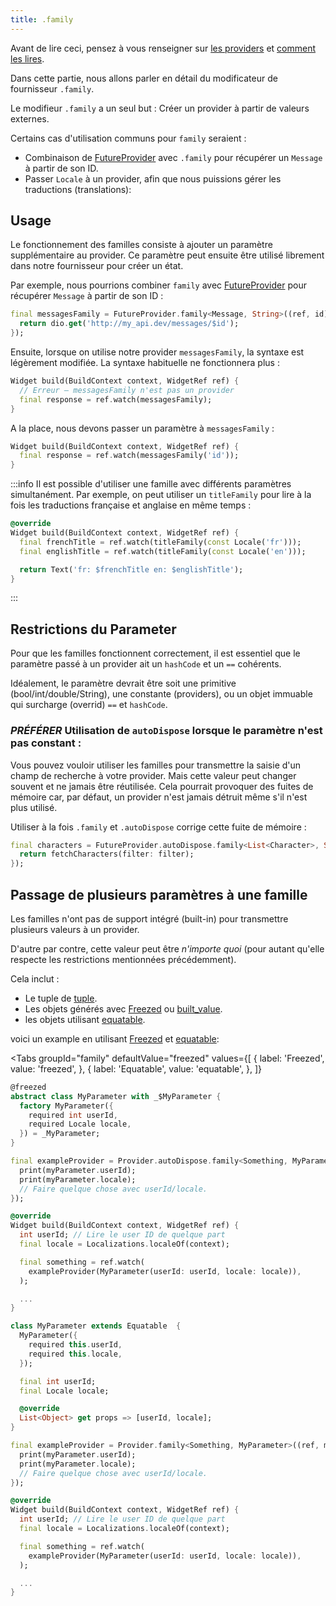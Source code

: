```yaml
---
title: .family
---
```



Avant de lire ceci, pensez à vous renseigner sur [les providers](/docs/concepts/providers)
et [comment les lires](/docs/concepts/reading).

Dans cette partie, nous allons parler en détail du modificateur de fournisseur `.family`.

Le modifieur `.family` a un seul but : Créer un provider à partir de valeurs externes.

Certains cas d'utilisation communs pour `family` seraient :

- Combinaison de [FutureProvider] avec `.family` pour récupérer un `Message` à partir de son ID.
- Passer `Locale` à un provider, afin que nous puissions gérer les traductions (translations):

## Usage

Le fonctionnement des familles consiste à ajouter un paramètre supplémentaire au provider.
Ce paramètre peut ensuite être utilisé librement dans notre fournisseur pour créer un état.

Par exemple, nous pourrions combiner `family` avec [FutureProvider] pour 
récupérer `Message` à partir de son ID :

```dart
final messagesFamily = FutureProvider.family<Message, String>((ref, id) async {
  return dio.get('http://my_api.dev/messages/$id');
});
```

Ensuite, lorsque on utilise notre provider `messagesFamily`, la syntaxe est légèrement modifiée. 
La syntaxe habituelle ne fonctionnera plus :

```dart
Widget build(BuildContext context, WidgetRef ref) {
  // Erreur – messagesFamily n'est pas un provider
  final response = ref.watch(messagesFamily);
}
```

A la place, nous devons passer un paramètre à `messagesFamily` :

```dart
Widget build(BuildContext context, WidgetRef ref) {
  final response = ref.watch(messagesFamily('id'));
}
```

:::info
Il est possible d'utiliser une famille avec différents paramètres simultanément.  Par exemple, on peut utiliser un `titleFamily` pour lire 
à la fois les traductions française et anglaise en même temps :

```dart
@override
Widget build(BuildContext context, WidgetRef ref) {
  final frenchTitle = ref.watch(titleFamily(const Locale('fr')));
  final englishTitle = ref.watch(titleFamily(const Locale('en')));

  return Text('fr: $frenchTitle en: $englishTitle');
}
```

:::

## Restrictions du Parameter


Pour que les familles fonctionnent correctement, il est essentiel que le paramètre 
passé à un provider ait un `hashCode` et un `==` cohérents.

Idéalement, le paramètre devrait être soit une primitive (bool/int/double/String), 
une constante (providers), ou un objet immuable qui surcharge (overrid) `==` et `hashCode`.

### _PRÉFÉRER_ Utilisation de `autoDispose` lorsque le paramètre n'est pas constant :


Vous pouvez vouloir utiliser les familles pour transmettre la saisie d'un champ de recherche à votre provider.
Mais cette valeur peut changer souvent et ne jamais être réutilisée.
Cela pourrait provoquer des fuites de mémoire car, par défaut, un provider n'est jamais détruit même s'il n'est plus utilisé.

Utiliser à la fois `.family` et `.autoDispose` corrige cette fuite de mémoire :

```dart
final characters = FutureProvider.autoDispose.family<List<Character>, String>((ref, filter) async {
  return fetchCharacters(filter: filter);
});
```

## Passage de plusieurs paramètres à une famille

Les familles n'ont pas de support intégré (built-in) pour transmettre plusieurs valeurs à un provider.

D'autre par contre, cette valeur peut être _n'importe quoi_ (pour autant 
qu'elle respecte les restrictions mentionnées précédemment).

Cela inclut :

- Le tuple de [tuple](http://pub.dev/packages/tuple).
- Les objets générés avec [Freezed] ou [built_value](https://pub.dev/packages/built_value).
- les objets utilisant [equatable](https://pub.dev/packages/equatable).

voici un example en utilisant [Freezed] et [equatable]:

<Tabs
  groupId="family"
  defaultValue="freezed"
  values={[
    { label: 'Freezed', value: 'freezed', },
    { label: 'Equatable', value: 'equatable', },
  ]}
>

<TabItem value="freezed">

```dart
@freezed
abstract class MyParameter with _$MyParameter {
  factory MyParameter({
    required int userId,
    required Locale locale,
  }) = _MyParameter;
}

final exampleProvider = Provider.autoDispose.family<Something, MyParameter>((ref, myParameter) {
  print(myParameter.userId);
  print(myParameter.locale);
  // Faire quelque chose avec userId/locale.
});

@override
Widget build(BuildContext context, WidgetRef ref) {
  int userId; // Lire le user ID de quelque part
  final locale = Localizations.localeOf(context);

  final something = ref.watch(
    exampleProvider(MyParameter(userId: userId, locale: locale)),
  );

  ...
}
```

</TabItem>
<TabItem value="equatable">

```dart
class MyParameter extends Equatable  {
  MyParameter({
    required this.userId,
    required this.locale,
  });

  final int userId;
  final Locale locale;

  @override
  List<Object> get props => [userId, locale];
}

final exampleProvider = Provider.family<Something, MyParameter>((ref, myParameter) {
  print(myParameter.userId);
  print(myParameter.locale);
  // Faire quelque chose avec userId/locale.
});

@override
Widget build(BuildContext context, WidgetRef ref) {
  int userId; // Lire le user ID de quelque part
  final locale = Localizations.localeOf(context);

  final something = ref.watch(
    exampleProvider(MyParameter(userId: userId, locale: locale)),
  );

  ...
}
```

</TabItem>
</Tabs>

[freezed]: https://pub.dev/packages/freezed
[provider]: https://pub.dev/documentation/riverpod/latest/riverpod/Provider-class.html
[equatable]: https://pub.dev/packages/equatable
[futureprovider]: https://pub.dev/documentation/riverpod/latest/riverpod/FutureProvider-class.html
